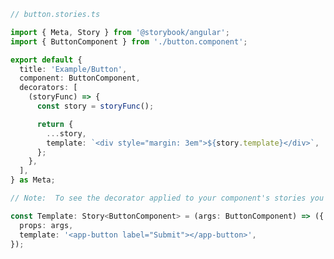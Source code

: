 ```ts
// button.stories.ts

import { Meta, Story } from '@storybook/angular';
import { ButtonComponent } from './button.component';

export default {
  title: 'Example/Button',
  component: ButtonComponent,
  decorators: [
    (storyFunc) => {
      const story = storyFunc();

      return {
        ...story,
        template: `<div style="margin: 3em">${story.template}</div>`,
      };
    },
  ],
} as Meta;

// Note:  To see the decorator applied to your component's stories you'll need to include the template key with the component's selector.

const Template: Story<ButtonComponent> = (args: ButtonComponent) => ({
  props: args,
  template: '<app-button label="Submit"></app-button>',
});
```
